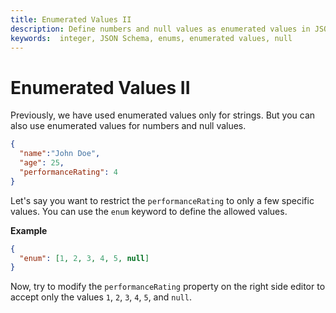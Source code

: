 ```yaml
---
title: Enumerated Values II
description: Define numbers and null values as enumerated values in JSON Schema.
keywords:  integer, JSON Schema, enums, enumerated values, null
---
```


# Enumerated Values II

Previously, we have used enumerated values only for strings. But you can also use enumerated values for numbers and null values.

```json
{
  "name":"John Doe",
  "age": 25,
  "performanceRating": 4
}
```
Let's say you want to restrict the `performanceRating` to only a few specific values. You can use the `enum` keyword to define the allowed values.

**Example**
  
```json
{
  "enum": [1, 2, 3, 4, 5, null]
}
```

Now, try to modify the `performanceRating` property on the right side editor to accept only the values `1`, `2`, `3`, `4`, `5`, and `null`.